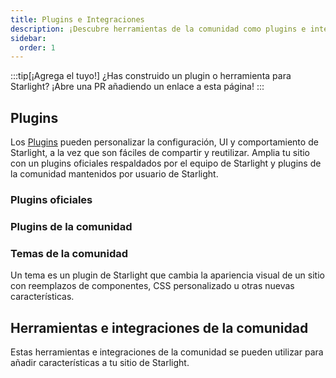 ```yaml
---
title: Plugins e Integraciones
description: ¡Descubre herramientas de la comunidad como plugins e integraciones que amplían Starlight!
sidebar:
  order: 1
---
```


:::tip[¡Agrega el tuyo!]
¿Has construido un plugin o herramienta para Starlight?
¡Abre una PR añadiendo un enlace a esta página!
:::

## Plugins

Los [Plugins](/es/reference/plugins/) pueden personalizar la configuración, UI y comportamiento de Starlight, a la vez que son fáciles de compartir y reutilizar.
Amplia tu sitio con un plugins oficiales respaldados por el equipo de Starlight y plugins de la comunidad mantenidos por usuario de Starlight.

### Plugins oficiales

<CardGrid>
	<LinkCard
		href="/es/guides/site-search/#algolia-docsearch"
		title="Algolia DocSearch"
		description="Reemplaza Pagefind, el proveedor de búsqueda por defecto, por Algolia DocSearch."
	/>
</CardGrid>

### Plugins de la comunidad

<CardGrid>
	<LinkCard
		href="https://github.com/HiDeoo/starlight-links-validator"
		title="starlight-links-validator"
		description="Comprueba si hay enlaces rotos en tus páginas de Starlight."
	/>
	<LinkCard
		href="https://github.com/HiDeoo/starlight-typedoc"
		title="starlight-typedoc"
		description="Genera páginas de Starlight desde TypeScript usando TypeDoc"
	/>
	<LinkCard
		href="https://github.com/HiDeoo/starlight-blog"
		title="starlight-blog"
		description="Agrega un blog a tu sitio de documentación."
	/>
	<LinkCard
		href="https://github.com/HiDeoo/starlight-openapi"
		title="starlight-openapi"
		description="Crea páginas de documentación a partir de especificaciones OpenAPI/Swagger."
	/>
	<LinkCard
		href="https://github.com/HiDeoo/starlight-obsidian"
		title="starlight-obsidian"
		description="Publica bóvedas de Obsidian en tu sitio de Starlight."
	/>
	<LinkCard
		href="https://astro-ghostcms.xyz/intro/starlight/install/"
		title="starlight-ghostcms"
		description="Agrega tus publicaciones de blog de GhostCMS junto con tus documentos de Starlight."
	/>
	<LinkCard
		href="https://github.com/HiDeoo/starlight-image-zoom"
		title="starlight-image-zoom"
		description="Agrega capacidades de zoom a las imágenes de tu documentación."
	/>
	<LinkCard
		href="https://github.com/lorenzolewis/starlight-utils"
		title="starlight-utils"
		description="Extiende Starlight con una colección de utilidades comunes."
	/>
	<LinkCard
		href="https://github.com/trueberryless/starlight-view-modes"
		title="starlight-view-modes"
		description="Agrega diferentes capacidades de modo de vista a tu sitio de documentación."
	/>
	<LinkCard
		href="https://github.com/HiDeoo/starlight-versions"
		title="starlight-versions"
		description="Agrega versiones a tus páginas de documentación de Starlight."
	/>
	<LinkCard
		href="https://inox-tools.fryuni.dev/star-warp"
		title="star-warp"
		description="Viaja a través de los resultados de búsqueda en tu documentación"
	/>
	<LinkCard
		href="https://github.com/HiDeoo/starlight-heading-badges"
		title="starlight-heading-badges"
		description="Agrega insignias a tus encabezados de Markdown y MDX."
	/>
	<LinkCard
		href="https://github.com/Fevol/starlight-site-graph"
		title="starlight-site-graph"
		description="Agrega un gráfico interactivo del sitio dentro de la barra lateral de tus páginas."
	/>
</CardGrid>

### Temas de la comunidad

Un tema es un plugin de Starlight que cambia la apariencia visual de un sitio con reemplazos de componentes, CSS personalizado u otras nuevas características.

<CardGrid>
	<LinkCard
		href="https://github.com/HiDeoo/starlight-theme-rapide"
		title="starlight-theme-rapide"
		description="Tema de Starlight inspirado en el tema Vitesse de Visual Studio Code."
	/>
	<LinkCard
		href="https://github.com/Fevol/starlight-theme-obsidian"
		title="starlight-theme-obsidian"
		description="Tema de Starlight inspirado en el estilo de los sitios de Obsidian Publish."
	/>
</CardGrid>

## Herramientas e integraciones de la comunidad


Estas herramientas e integraciones de la comunidad se pueden utilizar para añadir características a tu sitio de Starlight.

<CardGrid>
	<LinkCard
		href="https://www.feelback.dev/blog/new-astro-starlight-integration/"
		title="FeelBack"
		description="Agrega un sistema de comentarios de usuarios a la páginas de tus docs."
	/>
	<LinkCard
		href="https://github.com/val-town/notion-to-astro"
		title="notion-to-astro"
		description="Convierte las exportaciones de Notion a docs de Astro Starlight."
	/>
	<LinkCard
		href="https://github.com/mattjennings/astro-live-code"
		title="astro-live-code"
		description="Renderiza bloques de código MDX como componentes interactivos."
	/>
	<LinkCard
		href="https://github.com/HiDeoo/starlight-i18n"
		title="starlight-i18n"
		description="Extensión de Visual Studio Code para ayudar a traducir páginas de Starlight."
	/>
	<LinkCard
		href="https://github.com/HiDeoo/starlight-package-managers"
		title="starlight-package-managers"
		description="Muestra rápidamente comandos relacionados con npm para varios gestores de paquetes."
	/>
	<LinkCard
		href="https://github.com/HiDeoo/starlight-showcases"
		title="starlight-showcases"
		description="Conjunto de componentes de Starlight para crear páginas de vitrina."
	/>
	<LinkCard
		href="https://github.com/HiDeoo/generator-starlight-plugin"
		title="@hideoo/starlight-plugin"
		description="Un generador para crear rápidamente plugins de Starlight."
	/>
</CardGrid>
